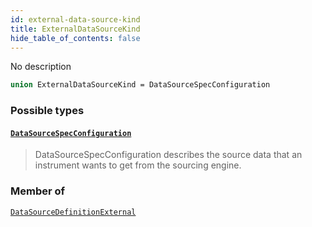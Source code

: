 ```yaml
---
id: external-data-source-kind
title: ExternalDataSourceKind
hide_table_of_contents: false
---
```








No description

```graphql
union ExternalDataSourceKind = DataSourceSpecConfiguration
```


### Possible types

#### [`DataSourceSpecConfiguration`](/mainnet/api/graphql/objects/data-source-spec-configuration) <Badge class="secondary" text="object"/>
> DataSourceSpecConfiguration describes the source data that an instrument wants to get from the
sourcing engine.
> 



### Member of

[`DataSourceDefinitionExternal`](/mainnet/api/graphql/objects/data-source-definition-external)  <Badge class="secondary" text="object"/>




